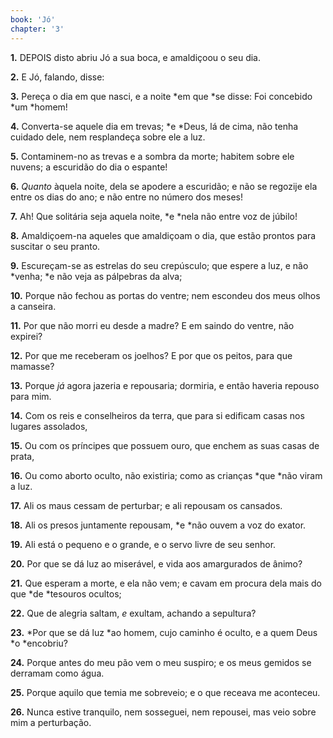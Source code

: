 ```yaml
---
book: 'Jó'
chapter: '3'
---
```


**1.** DEPOIS disto abriu Jó a sua boca, e amaldiçoou o seu dia.

**2.** E Jó, falando, disse:

**3.** Pereça o dia em que nasci, e a noite *em que *se disse: Foi concebido *um *homem!

**4.** Converta-se aquele dia em trevas; *e *Deus, lá de cima, não tenha cuidado dele, nem resplandeça sobre ele a luz.

**5.** Contaminem-no as trevas e a sombra da morte; habitem sobre ele nuvens; a escuridão do dia o espante!

**6.** *Quanto* àquela noite, dela se apodere a escuridão; e não se regozije ela entre os dias do ano; e não entre no número dos meses!

**7.** Ah! Que solitária seja aquela noite, *e *nela não entre voz de júbilo!

**8.** Amaldiçoem-na aqueles que amaldiçoam o dia, que estão prontos para suscitar o seu pranto.

**9.** Escureçam-se as estrelas do seu crepúsculo; que espere a luz, e não *venha; *e não veja as pálpebras da alva;

**10.** Porque não fechou as portas do ventre; nem escondeu dos meus olhos a canseira.

**11.** Por que não morri eu desde a madre? E em saindo do ventre, não expirei?

**12.** Por que me receberam os joelhos? E por que os peitos, para que mamasse?

**13.** Porque *já* agora jazeria e repousaria; dormiria, e então haveria repouso para mim.

**14.** Com os reis e conselheiros da terra, que para si edificam casas nos lugares assolados,

**15.** Ou com os príncipes que possuem ouro, que enchem as suas casas de prata,

**16.** Ou como aborto oculto, não existiria; como as crianças *que *não viram a luz.

**17.** Ali os maus cessam de perturbar; e ali repousam os cansados.

**18.** Ali os presos juntamente repousam, *e *não ouvem a voz do exator.

**19.** Ali está o pequeno e o grande, e o servo livre de seu senhor.

**20.** Por que se dá luz ao miserável, e vida aos amargurados de ânimo?

**21.** Que esperam a morte, e ela não vem; e cavam em procura dela mais do que *de *tesouros ocultos;

**22.** Que de alegria saltam, *e* exultam, achando a sepultura?

**23.** *Por que se dá luz *ao homem, cujo caminho é oculto, e a quem Deus *o *encobriu?

**24.** Porque antes do meu pão vem o meu suspiro; e os meus gemidos se derramam como água.

**25.** Porque aquilo que temia me sobreveio; e o que receava me aconteceu.

**26.** Nunca estive tranquilo, nem sosseguei, nem repousei, mas veio sobre mim a perturbação.